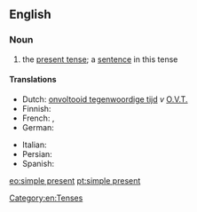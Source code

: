 {{also|simple-present}}
==English==

===Noun===
{{examples-right|"He likes cricket."}}
{{en-noun|-|s}}

# {{lb|en|grammar}} the [[present tense]]; a [[sentence]] in this tense

====Translations====
{{trans-top|present tense}}
* Dutch: [[onvoltooid tegenwoordige tijd]] ''v'' [[O.V.T.]]
* Finnish: {{t+|fi|preesens}}
* French: {{t|fr|indicatif présent}}, {{t+|fr|présent}}
* German: {{t+|de|Gegenwart}}
{{trans-mid}}
* Italian: {{t|it|indicativo presente}}
* Persian: {{t|fa|حال ساده|tr=hâl-e sâde|sc=fa-Arab}}
* Spanish: {{t+|es|presente}}
{{trans-bottom}}

[[Category:en:Tenses]]

[[eo:simple present]]
[[pt:simple present]]